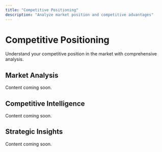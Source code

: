 ```yaml
---
title: "Competitive Positioning"
description: "Analyze market position and competitive advantages"
---
```


# Competitive Positioning

Understand your competitive position in the market with comprehensive analysis.

## Market Analysis

Content coming soon.

## Competitive Intelligence

Content coming soon.

## Strategic Insights

Content coming soon.